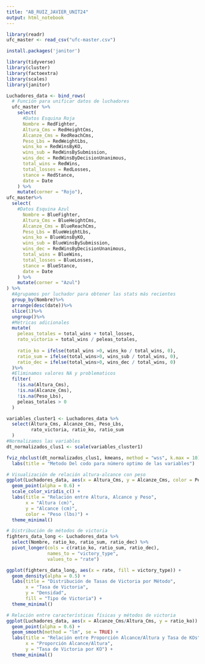 ```yaml
---
title: "AB_RUIZ_JAVIER_UNIT24"
output: html_notebook
---
```




```r
library(readr)
ufc_master <- read_csv("ufc-master.csv")
```


```r
install.packages('janitor')

library(tidyverse)
library(cluster)
library(factoextra)
library(scales)
library(janitor)
```

```r
Luchadores_data <- bind_rows(
  # Función para unificar datos de luchadores
  ufc_master %>%
    select(
      #Datos Esquina Roja
      Nombre = RedFighter,
      Altura_Cms = RedHeightCms,
      Alcanze_Cms = RedReachCms,
      Peso_Lbs = RedWeightLbs,
      wins_ko = RedWinsByKO,
      wins_sub = RedWinsBySubmission,
      wins_dec = RedWinsByDecisionUnanimous,
      total_wins = RedWins,
      total_losses = RedLosses,
      stance = RedStance,
      date = Date
    ) %>% 
    mutate(corner = "Rojo"),
ufc_master%>%
  select(
    #Datos Esquina Azul
      Nombre = BlueFighter,
      Altura_Cms = BlueHeightCms,
      Alcanze_Cms = BlueReachCms,
      Peso_Lbs = BlueWeightLbs,
      wins_ko = BlueWinsByKO,
      wins_sub = BlueWinsBySubmission,
      wins_dec = RedWinsByDecisionUnanimous,
      total_wins = BlueWins,
      total_losses = BlueLosses,
      stance = BlueStance,
      date = Date
    ) %>% 
    mutate(corner = "Azul")
) %>%
  #Agrupamos por luchador para obtener las stats más recientes
  group_by(Nombre)%>%
  arrange(desc(date))%>%
  slice(1)%>%
  ungroup()%>%
  #Métricas adicionales
  mutate(
    peleas_totales = total_wins + total_losses,
    rato_victoria = total_wins / peleas_totales,
    
    ratio_ko = ifelse(total_wins >0, wins_ko / total_wins, 0),
    ratio_sum = ifelse(total_wins>0, wins_sub / total_wins, 0),
    ratio_dec = ifelse(total_wins>0, wins_dec / total_wins, 0)
  )%>%
  #Eliminamos valores NA y problematicos
  filter(
    !is.na(Altura_Cms),
    !is.na(Alcanze_Cms),
    !is.na(Peso_Lbs),
    peleas_totales > 0
  )
```

```r
variables_cluster1 <- Luchadores_data %>% 
  select(Altura_Cms, Alcanze_Cms, Peso_Lbs,
         rato_victoria, ratio_ko, ratio_sum
  )
#Normalizamos las variables
dt_normalizados_clus1 <- scale(variables_cluster1)

fviz_nbclust(dt_normalizados_clus1, kmeans, method = "wss", k.max = 10) +
  labs(title = "Metodo Del codo para número optimo de las variables")

```

```r
# Visualización de relación altura-alcance con peso
ggplot(Luchadores_data, aes(x = Altura_Cms, y = Alcanze_Cms, color = Peso_Lbs)) +
  geom_point(alpha = 0.6) +
  scale_color_viridis_c() +
  labs(title = "Relación entre Altura, Alcance y Peso",
       x = "Altura (cm)",
       y = "Alcance (cm)",
       color = "Peso (lbs)") +
  theme_minimal()

# Distribución de métodos de victoria
fighters_data_long <- Luchadores_data %>%
  select(Nombre, ratio_ko, ratio_sum, ratio_dec) %>%
  pivot_longer(cols = c(ratio_ko, ratio_sum, ratio_dec),
               names_to = "victory_type",
               values_to = "rate")

ggplot(fighters_data_long, aes(x = rate, fill = victory_type)) +
  geom_density(alpha = 0.5) +
  labs(title = "Distribución de Tasas de Victoria por Método",
       x = "Tasa de Victoria",
       y = "Densidad",
       fill = "Tipo de Victoria") +
  theme_minimal()

# Relación entre características físicas y métodos de victoria
ggplot(Luchadores_data, aes(x = Alcanze_Cms/Altura_Cms, y = ratio_ko)) +
  geom_point(alpha = 0.6) +
  geom_smooth(method = "lm", se = TRUE) +
  labs(title = "Relación entre Proporción Alcance/Altura y Tasa de KOs",
       x = "Proporción Alcance/Altura",
       y = "Tasa de Victoria por KO") +
  theme_minimal()
```

